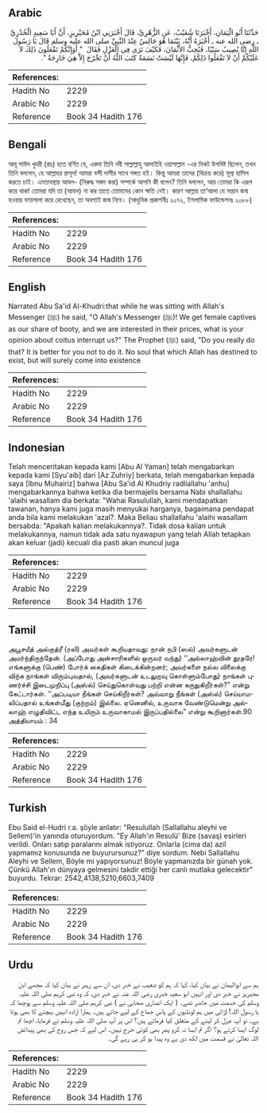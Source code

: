 ## Arabic


<div dir="rtl" lang="ar" style={{fontSize:'larger',backgroundColor:'#f8f9fa',padding:20}}>
حَدَّثَنَا أَبُو الْيَمَانِ، أَخْبَرَنَا شُعَيْبٌ، عَنِ الزُّهْرِيِّ، قَالَ أَخْبَرَنِي ابْنُ مُحَيْرِيزٍ، أَنَّ أَبَا سَعِيدٍ الْخُدْرِيَّ ـ رضى الله عنه ـ أَخْبَرَهُ أَنَّهُ، بَيْنَمَا هُوَ جَالِسٌ عِنْدَ النَّبِيِّ صلى الله عليه وسلم قَالَ يَا رَسُولَ اللَّهِ إِنَّا نُصِيبُ سَبْيًا، فَنُحِبُّ الأَثْمَانَ، فَكَيْفَ تَرَى فِي الْعَزْلِ فَقَالَ ‏ "‏ أَوَإِنَّكُمْ تَفْعَلُونَ ذَلِكَ لاَ عَلَيْكُمْ أَنْ لاَ تَفْعَلُوا ذَلِكُمْ، فَإِنَّهَا لَيْسَتْ نَسَمَةٌ كَتَبَ اللَّهُ أَنْ تَخْرُجَ إِلاَّ هِيَ خَارِجَةٌ ‏"‏‏.‏
</div>
<div style={{backgroundColor:'#f8f9fa',padding:20, marginBottom: 10}}><table> <thead> <tr> <th>References:</th> <th></th> </tr> </thead> <tbody><tr><td>Hadith No</td><td>2229</td></tr><tr><td>Arabic No</td><td>2229</td></tr><tr><td>Reference</td><td>Book 34 Hadith 176</td></tr></tbody></table></div>

## Bengali


<div dir="ltr" lang="bn" style={{fontSize:'larger',backgroundColor:'#f8f9fa',padding:20}}>
আবূ সাঈদ খুদরী (রাঃ) হতে বর্ণিত যে, একদা তিনি নবী সাল্লাল্লাহু আলাইহি ওয়াসাল্লাম -এর নিকট উপবিষ্ট ছিলেন, তখন তিনি বললেন, হে আল্লাহর রাসূল! আমরা বন্দী দাসীর সাথে সঙ্গত হই। কিন্তু আমরা তাদের (বিক্রয় করে) মূল্য হাসিল করতে চাই। এমতাবস্থায় আযল- (নিরুদ্ধ সঙ্গম করা) সম্পর্কে আপনি কী বলেন? তিনি বললেন, আর তোমরা কি এরূপ করে থাক! তোমরা যদি তা (আযল) না কর তাতে তোমাদের কোন ক্ষতি নেই। কারণ আল্লাহ তা‘আলা যে সন্তান জন্ম হওয়ার ফায়সালা করে রেখেছেন, তা অবশ্যই জন্ম নিবে। (আধুনিক প্রকাশনীঃ ২০৭২, ইসলামিক ফাউন্ডেশনঃ ২০৮৮)
</div>
<div style={{backgroundColor:'#f8f9fa',padding:20, marginBottom: 10}}><table> <thead> <tr> <th>References:</th> <th></th> </tr> </thead> <tbody><tr><td>Hadith No</td><td>2229</td></tr><tr><td>Arabic No</td><td>2229</td></tr><tr><td>Reference</td><td>Book 34 Hadith 176</td></tr></tbody></table></div>

## English


<div dir="ltr" lang="en" style={{fontSize:'larger',backgroundColor:'#f8f9fa',padding:20}}>
Narrated Abu Sa'id Al-Khudri:that while he was sitting with Allah's Messenger (ﷺ) he said, "O Allah's Messenger (ﷺ)! We get female captives as our share of booty, and we are interested in their prices, what is your opinion about coitus interrupt us?" The Prophet (ﷺ) said, "Do you really do that? It is better for you not to do it. No soul that which Allah has destined to exist, but will surely come into existence
</div>
<div style={{backgroundColor:'#f8f9fa',padding:20, marginBottom: 10}}><table> <thead> <tr> <th>References:</th> <th></th> </tr> </thead> <tbody><tr><td>Hadith No</td><td>2229</td></tr><tr><td>Arabic No</td><td>2229</td></tr><tr><td>Reference</td><td>Book 34 Hadith 176</td></tr></tbody></table></div>

## Indonesian


<div dir="ltr" lang="id" style={{fontSize:'larger',backgroundColor:'#f8f9fa',padding:20}}>
Telah menceritakan kepada kami [Abu Al Yaman] telah mengabarkan kepada kami [Syu'aib] dari [Az Zuhriy] berkata, telah mengabarkan kepada saya [Ibnu Muhairiz] bahwa [Abu Sa'id Al Khudriy radliallahu 'anhu] mengabarkannya bahwa ketika dia bermajelis bersama Nabi shallallahu 'alaihi wasallam dia berkata: "Wahai Rasulullah, kami mendapatkan tawanan, hanya kami juga masih menyukai harganya, bagaimana pendapat anda bila kami melakukan 'azal?. Maka Beliau shallallahu 'alaihi wasallam bersabda: "Apakah kalian melakukannya?. Tidak dosa kalian untuk melakukannya, namun tidak ada satu nyawapun yang telah Allah tetapkan akan keluar (jadi) kecuali dia pasti akan muncul juga
</div>
<div style={{backgroundColor:'#f8f9fa',padding:20, marginBottom: 10}}><table> <thead> <tr> <th>References:</th> <th></th> </tr> </thead> <tbody><tr><td>Hadith No</td><td>2229</td></tr><tr><td>Arabic No</td><td>2229</td></tr><tr><td>Reference</td><td>Book 34 Hadith 176</td></tr></tbody></table></div>

## Tamil


<div dir="ltr" lang="ta" style={{fontSize:'larger',backgroundColor:'#f8f9fa',padding:20}}>
அபூசயீத் அல்குத்ரீ (ரலி) அவர்கள் கூறியதாவது: நான் நபி (ஸல்) அவர்களுடன் அமர்ந்திருந்தேன். (அப்போது அன்சாரிகளில் ஒருவர் வந்து) ‘‘அல்லாஹ்வின் தூதரே! எங்களுக்கு (பெண்) போர்க் கைதிகள் கிடைக்கின்றனர்; அவர்களை நல்ல விலைக்கு விற்க நாங்கள் விரும்புவதால், (அவர்களுடன் உடலுறவு கொள்ளும்போது) நாங்கள் புணர்ச்சி இடைமுறிப்பு (அஸ்ல்) செய்துகொள்வது பற்றி என்ன கருதுகிறீர்கள்?” என்று கேட்டார்கள். ‘‘அப்படியா நீங்கள் செய்கிறீர்கள்? அவ்வாறு நீங்கள் (அஸ்ல்) செய்யாமலிப்பதால் உங்கள்மீது (குற்றம்) இல்லை. ஏனெனில், உருவாக வேண்டுமென்று அல்லாஹ் எழுதிவிட்ட எந்த உயிரும் உருவாகாமல் இருப்பதில்லை” என்று கூறினார்கள்.90 அத்தியாயம் : 34
</div>
<div style={{backgroundColor:'#f8f9fa',padding:20, marginBottom: 10}}><table> <thead> <tr> <th>References:</th> <th></th> </tr> </thead> <tbody><tr><td>Hadith No</td><td>2229</td></tr><tr><td>Arabic No</td><td>2229</td></tr><tr><td>Reference</td><td>Book 34 Hadith 176</td></tr></tbody></table></div>

## Turkish


<div dir="ltr" lang="tr" style={{fontSize:'larger',backgroundColor:'#f8f9fa',padding:20}}>
Ebu Said el-Hudri r.a. şöyle anlatır: "Resulullah (Sallallahu aleyhi ve Sellem)'in yanında oturuyordum. "Ey Allah'ın Resulü' Bize (savaş) esirleri verildi. Onları satıp paralarını almak istiyoruz. Onlarla (cima da) azil yapmamız konusunda ne buyurursunuz?" diye sordum. Nebi Sallallahu Aleyhi ve Sellem, Böyle mi yapıyorsunuz! Böyle yapmanızda bir günah yok. Çünkü Allah'ın dünyaya gelmesini takdir ettiği her canlı mutlaka gelecektir" buyurdu. Tekrar: 2542,4138,5210,6603,7409
</div>
<div style={{backgroundColor:'#f8f9fa',padding:20, marginBottom: 10}}><table> <thead> <tr> <th>References:</th> <th></th> </tr> </thead> <tbody><tr><td>Hadith No</td><td>2229</td></tr><tr><td>Arabic No</td><td>2229</td></tr><tr><td>Reference</td><td>Book 34 Hadith 176</td></tr></tbody></table></div>

## Urdu


<div dir="rtl" lang="ur" style={{fontSize:'larger',backgroundColor:'#f8f9fa',padding:20}}>
ہم سے ابوالیمان نے بیان کیا، کہا کہ ہم کو شعیب نے خبر دی، ان سے زہیر نے بیان کیا کہ مجھے ابن محیریز نے خبر دی اور انہیں ابو سعید خدری رضی اللہ عنہ نے خبر دی، کہ وہ نبی کریم صلی اللہ علیہ وسلم کی خدمت میں حاضر تھے۔ ( ایک انصاری صحابی نے ) نبی کریم صلی اللہ علیہ وسلم سے پوچھا کہ یا رسول اللہ! لڑائی میں ہم لونڈیوں کے پاس جماع کے لیے جاتے ہیں۔ ہمارا ارادہ انہیں بیچنے کا بھی ہوتا ہے۔ تو آپ عزل کر لینے کے متعلق کیا فرماتے ہیں؟ اس پر آپ صلی اللہ علیہ وسلم نے فرمایا، اچھا تم لوگ ایسا کرتے ہو؟ اگر تم ایسا نہ کرو پھر بھی کوئی حرج نہیں۔ اس لیے کہ جس روح کی بھی پیدائش اللہ تعالیٰ نے قسمت میں لکھ دی ہے وہ پیدا ہو کر ہی رہے گی۔
</div>
<div style={{backgroundColor:'#f8f9fa',padding:20, marginBottom: 10}}><table> <thead> <tr> <th>References:</th> <th></th> </tr> </thead> <tbody><tr><td>Hadith No</td><td>2229</td></tr><tr><td>Arabic No</td><td>2229</td></tr><tr><td>Reference</td><td>Book 34 Hadith 176</td></tr></tbody></table></div>